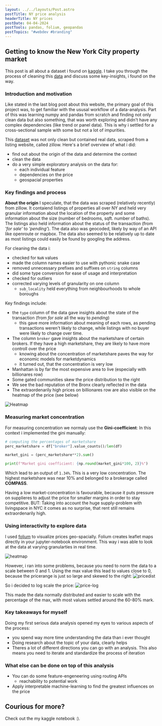 ```yaml
---
layout: ../../layouts/Post.astro
postTitle: NY price analysis
headerTitle: NY prices
postDate: 04-04-2024
postTools: pandas, folium, geopandas 
postTopics: "#webdev #branding"
---
```



## Getting to know the New York City property market
This post is all about a dataset i found on [kaggle](https://www.kaggle.com/). I take you through the process of cleaning this [data](https://www.kaggle.com/datasets/nelgiriyewithana/new-york-housing-market) and discuss some key-insights, i found on the way.

### Introduction and motivation
Like stated in the last blog post about this website, the primary goal of this project was, to get familiar with the ususal workflow of a data-analysis. Part of this was learning numpy and pandas from scratch and finding not only clean data but also something, that was worth exploring and didn't have any complex dependencies (like trend or panel data). This is why i settled for a cross-sectional sample with some but not a lot of impurities.

This [dataset](https://www.kaggle.com/datasets/nelgiriyewithana/new-york-housing-market) was not only clean but contained real data, scraped from a listing website, called zillow. Here's a brief overview of what i did:
- find out about the origin of the data and determine the context
- clean the data
- do a very simple exploratory analysis on the data for:
    - each individual feature
    - dependencies on the price
    - geospacial properties

### Key findings and process
**About the origin**
I speculate, that the data was scraped (relatively recently) from zillow. It contaiend listings of properties all over NY and held very granular information about the location of the property and some information about the size (number of bedrooms, sqft. number of baths). The listings also held information about the status of the transaction (from *'for sale'* to *'pending'*). The data also was geocoded, likely by way of an API like openroute or mapbox. The data also seemed to be relatively up to date as most listings could easily be found by googling the address.

For cleaning the data i:
- checked for `NaN` values
- made the column names easier to use with pythonic snake case
- removed unnecessary prefixes and suffixes on `string` columns
- did some type conversion for ease of usage and interpretation
- checked for outliers
- corrected varying levels of granularity on one column
    - `sub_locality` held everything from neighbourhoods to whole boroughs

Key findings include:
- the `type` column of the data gave insights about the state of the transaction (from *for sale* all the way to *pending*)
    - this gave more information about meaning of each rows, as pending transactions weren't likely to change, while listings with no buyer were likely to change over time.
- The column `broker` gave insights about the marketshare of certain brokers. If they have a high marketshare, they are likely to have more controll over the price
    - knowing about the concentration of marketshare paves the way for economic models for marketdynamics
    - it turned out, that the concentration is very low
- Manhattan is by far the most expensive area to live (especially with billionares row)
- Some gated communities skew the price distribution to the right
- We see the bad reputation of the Bronx clearly reflected in the data
- The extraordenarily high prices on billionares row are also visible on the heatmap of the price (see below)

![Heatmap](../../assets/Projects/new-york-pp/heatmap.png)

### Measuring market concentration
For measuring concentration we normaly use the **Gini-coefficient**:
<Latex formula="\text{Gini}=\sum_{i=1}^k p_i^2" class="prose-not"></Latex>
In this context i implemented the gini manually:
```python
# computing the percentages of marketshare
perc_marketshare = df["broker"].value_counts()/len(df)

market_gini = (perc_marketshare**2).sum()

print(f"Market gini coefficient: {np.round(market_gini*100, 2)}%")
```
Which lead to an output of `1.34%`. This is a very low concentration. The highest marketshare was near 10% and belonged to a brokerage called **COMPASS**.

Having a low market-concentration is favourable, because it puts pressure on supplieres to adjust the price for smaller margins in order to stay competitive. BUT: Taking into account the huge supply-problem with livingspace in NYC it comes as no surprise, that rent still remains extraordenarily high.


### Using interactivity to explore data
I used [folium](https://pypi.org/project/folium/) to visualize prices geo-spacially. Folium creates leaflet maps directly in your jupyter-notebook environment. This way i was able to look at the data at varying granularties in real time.

![heatmap](../../assets/Projects/new-york-pp/heatmap.png)

However, i ran into some problems, because you need to norm the data to a scale between 0 and 1. Using the max value this lead to values close to 0, because the pricerange is just so large and skewed to the right:
![pricedist](../../assets/Projects/new-york-pp/price_distribution.png)

So i decided to log scale the price:
![price-log](../../assets/Projects/new-york-pp/price_log.png)

This made the data normally distributed and easier to scale with the percentage of the max, with most values settled around the 60-80% mark.

### Key takeaways for myself
Doing my first serious data analysis opened my eyes to various aspects of the process:
- you spend way more time understanding the data than i ever thought
- Doing research about the topic of your data, clearly helps
- Theres a lot of different directions you can go with an analysis. This also means you need to iterate and standardize the process of iteration


### What else can be done on top of this analysis
- You can do some feature-engeneering using routing APIs
    - reachability to potential work
- Apply interpretable machine-learning to find the greatest influences on the price

## Courious for more?
Check out the my kaggle notebook :).